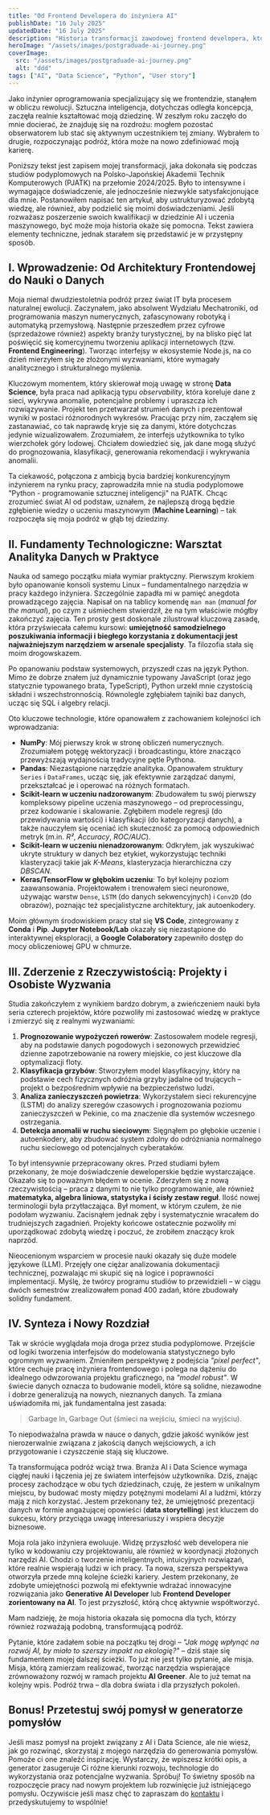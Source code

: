 ```yaml
---
title: "Od Frontend Developera do inżyniera AI"
publishDate: "16 July 2025"
updatedDate: "16 July 2025"
description: "Historia transformacji zawodowej frontend developera, który na studiach podyplomowych odkrywa świat AI, Data Science i uczenia maszynowego. Inspirująca podróż."
heroImage: "/assets/images/postgraduade-ai-journey.png"
coverImage:
  src: "/assets/images/postgraduade-ai-journey.png"
  alt: "ddd"
tags: ["AI", "Data Science", "Python", "User story"]
---
```


Jako inżynier oprogramowania specjalizujący się we frontendzie, stanąłem w obliczu rewolucji. Sztuczna inteligencja, dotychczas odległa koncepcja, zaczęła realnie kształtować moją dziedzinę. W zeszłym roku zaczęło do mnie docierać, że znajduję się na rozdrożu: mogłem pozostać obserwatorem lub stać się aktywnym uczestnikiem tej zmiany. Wybrałem to drugie, rozpoczynając podróż, która może na nowo zdefiniować moją karierę.

Poniższy tekst jest zapisem mojej transformacji, jaka dokonała się podczas studiów podyplomowych na Polsko-Japońskiej Akademii Technik Komputerowych (PJATK) na przełomie 2024/2025. Było to intensywne i wymagające doświadczenie, ale jednocześnie niezwykle satysfakcjonujące dla mnie. Postanowiłem napisać ten artykuł, aby ustrukturyzować zdobytą wiedzę, ale również, aby podzielić się moimi doświadczeniami. Jeśli rozważasz poszerzenie swoich kwalifikacji w dziedzinie AI i uczenia maszynowego, być może moja historia okaże się pomocna. Tekst zawiera elementy techniczne, jednak starałem się przedstawić je w przystępny sposób.


## I. Wprowadzenie: Od Architektury Frontendowej do Nauki o Danych

Moja niemal dwudziestoletnia podróż przez świat IT była procesem naturalnej ewolucji. Zaczynałem, jako absolwent Wydziału Mechatroniki, od programowania maszyn numerycznych, zafascynowany robotyką i automatyką przemysłową. Następnie przeszedłem przez cyfrowe (sprzedażowe również) aspekty branży turystycznej, by na blisko pięć lat poświęcić się komercyjnemu tworzeniu aplikacji internetowych (tzw. **Frontend Engineering**). Tworząc interfejsy w ekosystemie Node.js, na co dzień mierzyłem się ze złożonymi wyzwaniami, które wymagały analitycznego i strukturalnego myślenia.

Kluczowym momentem, który skierował moją uwagę w stronę **Data Science**, była praca nad aplikacją typu _observability_, która koreluje dane z sieci, wykrywa anomalie, potencjalne problemy i upraszcza ich rozwiązywanie. Projekt ten przetwarzał strumień danych i prezentował wyniki w postaci różnorodnych wykresów. Pracując przy nim, zacząłem się zastanawiać, co tak naprawdę kryje się za danymi, które dotychczas jedynie wizualizowałem. Zrozumiałem, że interfejs użytkownika to tylko wierzchołek góry lodowej. Chciałem dowiedzieć się, jak dane mogą służyć do prognozowania, klasyfikacji, generowania rekomendacji i wykrywania anomalii.

Ta ciekawość, połączona z ambicją bycia bardziej konkurencyjnym inżynierem na rynku pracy, zaprowadziła mnie na studia podyplomowe "Python - programowanie sztucznej inteligencji" na PJATK. Chcąc zrozumieć świat AI od podstaw, uznałem, że najlepszą drogą będzie zgłębienie wiedzy o uczeniu maszynowym (**Machine Learning**) – tak rozpoczęła się moja podróż w głąb tej dziedziny.


## II. Fundamenty Technologiczne: Warsztat Analityka Danych w Praktyce

Nauka od samego początku miała wymiar praktyczny. Pierwszym krokiem było opanowanie konsoli systemu Linux – fundamentalnego narzędzia w pracy każdego inżyniera. Szczególnie zapadła mi w pamięć anegdota prowadzącego zajęcia. Napisał on na tablicy komendę `man man` (_manual for the manual_), po czym z uśmiechem stwierdził, że na tym właściwie mógłby zakończyć zajęcia. Ten prosty gest doskonale zilustrował kluczową zasadę, która przyświecała całemu kursowi: **umiejętność samodzielnego poszukiwania informacji i biegłego korzystania z dokumentacji jest najważniejszym narzędziem w arsenale specjalisty**. Ta filozofia stała się moim drogowskazem.

Po opanowaniu podstaw systemowych, przyszedł czas na język Python. Mimo że dobrze znałem już dynamicznie typowany JavaScript (oraz jego statycznie typowanego brata, TypeScript), Python urzekł mnie czystością składni i wszechstronnością. Równolegle zgłębiałem tajniki baz danych, ucząc się SQL i algebry relacji.

Oto kluczowe technologie, które opanowałem z zachowaniem kolejności ich wprowadzania:
- **NumPy**: Mój pierwszy krok w stronę obliczeń numerycznych. Zrozumiałem potęgę wektoryzacji i broadcastingu, które znacząco przewyższają wydajnością tradycyjne pętle Pythona.
- **Pandas**: Niezastąpione narzędzie analityka. Opanowałem struktury `Series` i `DataFrames`, ucząc się, jak efektywnie zarządzać danymi, przekształcać je i operować na różnych formatach.
- **Scikit-learn w uczeniu nadzorowanym**: Zbudowałem tu swój pierwszy kompleksowy pipeline uczenia maszynowego – od preprocessingu, przez kodowanie i skalowanie. Zgłębiłem modele regresji (do przewidywania wartości) i klasyfikacji (do kategoryzacji danych), a także nauczyłem się oceniać ich skuteczność za pomocą odpowiednich metryk (m.in. _R²_, _Accuracy_, _ROC/AUC_).
- **Scikit-learn w uczeniu nienadzorowanym**: Odkryłem, jak wyszukiwać ukryte struktury w danych bez etykiet, wykorzystując techniki klasteryzacji takie jak _K-Means_, klasteryzacja hierarchiczna czy _DBSCAN_.
- **Keras/TensorFlow w głębokim uczeniu**: To był kolejny poziom zaawansowania. Projektowałem i trenowałem sieci neuronowe, używając warstw `Dense`, `LSTM` (do danych sekwencyjnych) i `Conv2D` (do obrazów), poznając też specjalistyczne architektury, jak autoenkodery.

Moim głównym środowiskiem pracy stał się **VS Code**, zintegrowany z **Conda** i **Pip**. **Jupyter Notebook/Lab** okazały się niezastąpione do interaktywnej eksploracji, a **Google Colaboratory** zapewniło dostęp do mocy obliczeniowej GPU w chmurze.


## III. Zderzenie z Rzeczywistością: Projekty i Osobiste Wyzwania

Studia zakończyłem z wynikiem bardzo dobrym, a zwieńczeniem nauki była seria czterech projektów, które pozwoliły mi zastosować wiedzę w praktyce i zmierzyć się z realnymi wyzwaniami:
1. **Prognozowanie wypożyczeń rowerów**: Zastosowałem modele regresji, aby na podstawie danych pogodowych i sezonowych przewidzieć dzienne zapotrzebowanie na rowery miejskie, co jest kluczowe dla optymalizacji floty.
2. **Klasyfikacja grzybów**: Stworzyłem model klasyfikacyjny, który na podstawie cech fizycznych odróżnia grzyby jadalne od trujących – projekt o bezpośrednim wpływie na bezpieczeństwo ludzi.
3. **Analiza zanieczyszczeń powietrza**: Wykorzystałem sieci rekurencyjne (LSTM) do analizy szeregów czasowych i prognozowania poziomu zanieczyszczeń w Pekinie, co ma znaczenie dla systemów wczesnego ostrzegania.
4. **Detekcja anomalii w ruchu sieciowym**: Sięgnąłem po głębokie uczenie i autoenkodery, aby zbudować system zdolny do odróżniania normalnego ruchu sieciowego od potencjalnych cyberataków.

To był intensywnie przepracowany okres. Przed studiami byłem przekonany, że moje doświadczenie deweloperskie będzie wystarczające. Okazało się to poważnym błędem w ocenie. Zderzyłem się z nową rzeczywistością – praca z danymi to nie tylko programowanie, ale również **matematyka, algebra liniowa, statystyka i ścisły zestaw reguł**. Ilość nowej terminologii była przytłaczająca. Był moment, w którym czułem, że nie podołam wyzwaniu. Zacisnąłem jednak zęby i systematycznie wracałem do trudniejszych zagadnień. Projekty końcowe ostatecznie pozwoliły mi uporządkować zdobytą wiedzę i poczuć, że zrobiłem znaczący krok naprzód.

Nieocenionym wsparciem w procesie nauki okazały się duże modele językowe (LLM). Przejęły one ciężar analizowania dokumentacji technicznej, pozwalając mi skupić się na logice i poprawności implementacji. Myślę, że twórcy programu studiów to przewidzieli – w ciągu dwóch semestrów zrealizowałem ponad 400 zadań, które zbudowały solidny fundament.

## IV. Synteza i Nowy Rozdział

Tak w skrócie wyglądała moja droga przez studia podyplomowe. Przejście od logiki tworzenia interfejsów do modelowania statystycznego było ogromnym wyzwaniem. Zmieniłem perspektywę z podejścia _"pixel perfect"_, które cechuje pracę inżyniera frontendowego i polega na dążeniu do idealnego odwzorowania projektu graficznego, na _"model robust"_. W świecie danych oznacza to budowanie modeli, które są solidne, niezawodne i dobrze generalizują na nowych, nieznanych danych. Ta zmiana uświadomiła mi, jak fundamentalna jest zasada:
> Garbage In, Garbage Out (śmieci na wejściu, śmieci na wyjściu).

To niepodważalna prawda w nauce o danych, gdzie jakość wyników jest nierozerwalnie związana z jakością danych wejściowych, a ich przygotowanie i czyszczenie stają się kluczowe.

Ta transformująca podróż wciąż trwa. Branża AI i Data Science wymaga ciągłej nauki i łączenia jej ze światem interfejsów użytkownika. Dziś, znając procesy zachodzące w obu tych dziedzinach, czuję, że jestem w unikalnym miejscu, by budować mosty między potężnymi modelami AI a ludźmi, którzy mają z nich korzystać. Jestem przekonany też, że umiejętność prezentacji danych w formie angażującej opowieści (**data storytelling**) jest kluczem do sukcesu, który przyciąga uwagę interesariuszy i wspiera decyzje biznesowe.

Moja rola jako inżyniera ewoluuje. Widzę przyszłość web developera nie tylko w kodowaniu czy projektowaniu, ale również w koordynacji złożonych narzędzi AI. Chodzi o tworzenie inteligentnych, intuicyjnych rozwiązań, które realnie wspierają ludzi w ich pracy. Ta nowa, szersza perspektywa otworzyła przede mną kolejne ścieżki kariery. Jestem przekonany, że zdobyte umiejętności pozwolą mi efektywnie wdrażać innowacyjne rozwiązania jako **Generative AI Developer** lub **Frontend Developer zorientowany na AI**. To jest przyszłość, którą chcę aktywnie współtworzyć.

Mam nadzieję, że moja historia okazała się pomocna dla tych, którzy również rozważają podobną, transformującą podróż.

Pytanie, które zadałem sobie na początku tej drogi – _"Jak mogę wpłynąć na rozwój AI, by miało to szerszy impakt na ekologię?"_ – dziś staje się fundamentem mojej dalszej ścieżki. To już nie jest tylko pytanie, ale misja. Misja, którą zamierzam realizować, tworząc narzędzia wspierające zrównoważony rozwój w ramach projektu **AI Greener**. Ale to już temat na kolejny wpis. Podróż trwa – dla dobra świata i dla przyszłych pokoleń.

## Bonus! Przetestuj swój pomysł w generatorze pomysłów
Jeśli masz pomysł na projekt związany z AI i Data Science, ale nie wiesz, jak go rozwinąć, skorzystaj z mojego narzędzia do generowania pomysłów. 
Pomoże ci one znaleźć inspirację. Wystarczy, że wpiszesz krótki opis, a generator zasugeruje Ci różne kierunki rozwoju, technologie do wykorzystania oraz potencjalne wyzwania. Spróbuj! To świetny sposób na rozpoczęcie pracy nad nowym projektem lub rozwinięcie już istniejącego pomysłu. 
Oczywiście jeśli masz chęć to zapraszam do [kontaktu](https://calendly.com/lukasz-zatyka/discovery-call) i przedyskutujemy to wspólnie!

<IdeaGenerator />